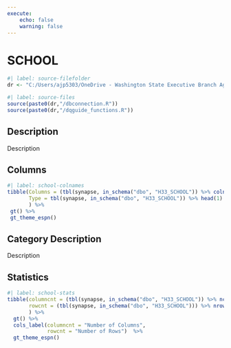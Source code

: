 ```yaml
---
execute:
    echo: false
    warning: false
---
```


# SCHOOL {.unnumbered}

```r
#| label: source-filefolder
dr <- "C:/Users/ajp5303/OneDrive - Washington State Executive Branch Agencies/source_scripts"
```

```r
#| label: source-files
source(paste0(dr,"/dbconnection.R"))
source(paste0(dr,"/dqguide_functions.R"))
```

## Description

Description

## Columns

```r
#| label: school-colnames
tibble(Columns = (tbl(synapse, in_schema("dbo", "H33_SCHOOL")) %>% colnames()),
       Type = tbl(synapse, in_schema("dbo", "H33_SCHOOL")) %>% head(1) %>% as_tibble() %>% sapply(class)
       ) %>%
 gt() %>%
 gt_theme_espn()
```

## Category Description

Description

## Statistics

```r
#| label: school-stats
tibble(columncnt = (tbl(synapse, in_schema("dbo", "H33_SCHOOL")) %>% ncol()),
       rowcnt = (tbl(synapse, in_schema("dbo", "H33_SCHOOL"))) %>% nrow2()
       ) %>%
  gt() %>%
  cols_label(columncnt = "Number of Columns",
             rowcnt = "Number of Rows")  %>%
  gt_theme_espn()
```
